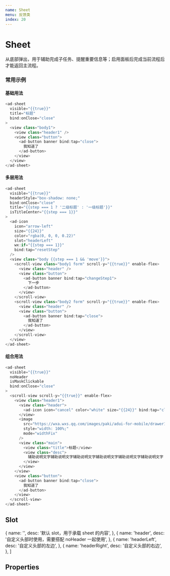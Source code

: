 ```yaml
---
name: Sheet
menu: 反馈类
index: 20
---
```



# Sheet

从底部弹出，用于辅助完成子任务、提醒重要信息等；启用面板后完成当前流程后才能返回主流程。

### 常用示例

#### 基础用法

```javascript
<ad-sheet
  visible="{{true}}"
  title="标题"
  bind:onClose="close"
>
  <view class="body1">
    <view class="header1" />
    <view class="button">
      <ad-button banner bind:tap="close">
        我知道了
      </ad-button>
    </view>
  </view>
</ad-sheet>
```

<Alert
  text="sheet 组件是默认禁止 touchmove 事件的，这是为了避免当页面很长时，滑动 sheet 中的内容时页面也跟着滚动，当 sheet 中的内容很长时，需要使用 scroll-view 来包住内容，这样内容区域才可滚动"
  title="注意事项"
/>

#### 多层用法

```javascript
<ad-sheet
  visible="{{true}}"
  headerStyle="box-shadow: none;"
  bind:onClose="close"
  title="{{step === 1 ? '二级标题' : '一级标题'}}"
  isTitleCenter="{{step === 1}}"
>
  <ad-icon
    icon="arrow-left"
    size="{{24}}"
    color="rgba(0, 0, 0, 0.22)"
    slot="headerLeft"
    wx:if="{{step === 1}}"
    bind:tap="resetStep"
  />
  <view class="body {{step === 1 && 'move'}}">
    <scroll-view class="body1 form" scroll-y="{{true}}" enable-flex>
      <view class="header" />
      <view class="button">
        <ad-button banner bind:tap="changeStep1">
          下一步
        </ad-button>
      </view>
    </scroll-view>
    <scroll-view class="body2 form" scroll-y="{{true}}" enable-flex>
      <view class="header" />
      <view class="button">
        <ad-button banner bind:tap="close">
          我知道了
        </ad-button>
      </view>
    </scroll-view>
  </view>
</ad-sheet>
```

#### 组合用法

```javascript
<ad-sheet
  visible="{{true}}"
  noHeader
  isMaskClickable
  bind:onClose="close"
>
  <scroll-view scroll-y="{{true}}" enable-flex>
    <view class="header1">
      <view class="header">
        <ad-icon icon="cancel" color="white" size="{{24}}" bind:tap="close" />
      </view>
      <image
        src="https://wxa.wxs.qq.com/images/paki/adui-for-mobile/drawer1.png"
        style="width: 100%;"
        mode="widthFix"
      />
      <view class="main">
        <view class="title">标题</view>
        <view class="desc">
          辅助说明文字辅助说明文字辅助说明文字辅助说明文字辅助说明文字辅助说明文字
        </view>
      </view>
    </view>
    <view class="button">
      <ad-button banner bind:tap="close">
        我知道了
      </ad-button>
    </view>
  </scroll-view>
</ad-sheet>
```

## Slot

  {
    name: '',
    desc: '默认 slot，用于承载 sheet 的内容',
  },
  {
    name: 'header',
    desc: '自定义头部时使用，需要搭配 noHeader 一起使用',
  },
  {
    name: 'headerLeft',
    desc: '自定义头部的左边',
  },
  {
    name: 'headerRight',
    desc: '自定义头部的右边',
  },
]

<Table
  columnsResizable
  dataSource={slots}
  columns={[
    {
      dataIndex: 'name',
      title: 'name',
    },
    {
      dataIndex: 'desc',
      title: '描述',
    },
  ]}
/>

<!-- ## Events

  {
    name: 'onClose',
    desc: 'sheet 隐藏时触发',
    value: '-',
  },
]

<Table
  columnsResizable
  dataSource={events}
  columns={[
    {
      dataIndex: 'name',
      title: 'name',
    },
    {
      dataIndex: 'desc',
      title: '描述',
    },
    {
      dataIndex: 'value',
      title: '返回值',
    },
  ]}
/> -->

## Properties
